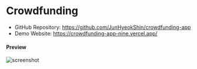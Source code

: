 # Crowdfunding

- GitHub Repository: https://github.com/JunHyeokShin/crowdfunding-app
- Demo Website: https://crowdfunding-app-nine.vercel.app/

#### Preview

![screenshot](/resources/project/crowdfunding/preview.png)
